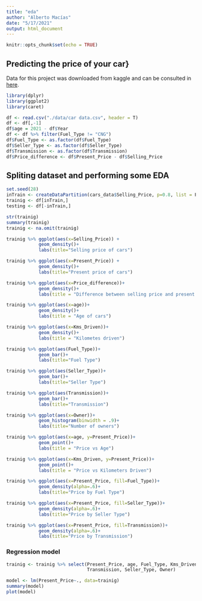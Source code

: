 ```yaml
---
title: "eda"
author: "Alberto Macías"
date: "5/17/2021"
output: html_document
---
```


```r
knitr::opts_chunk$set(echo = TRUE)
```

## Predicting the price of your car}

Data for this project was downloaded from kaggle and can be consulted in [here](https://www.kaggle.com/nehalbirla/vehicle-dataset-from-cardekho).

```r
library(dplyr)
library(ggplot2)
library(caret)
```

```r
df <- read.csv("./data/car data.csv", header = T)
df <- df[,-1]
df$age = 2021 - df$Year
df <- df %>% filter(Fuel_Type != "CNG")
df$Fuel_Type <- as.factor(df$Fuel_Type)
df$Seller_Type <- as.factor(df$Seller_Type)
df$Transmission <- as.factor(df$Transmission)
df$Price_difference <- df$Present_Price - df$Selling_Price
```

## Spliting dataset and performing some EDA
```r
set.seed(28)
inTrain <- createDataPartition(cars_data$Selling_Price, p=0.8, list = F)
trainig <- df[inTrain,]
testing <- df[-inTrain,]
```

```r
str(trainig)
summary(trainig)
trainig <- na.omit(trainig)
```

```r
trainig %>% ggplot(aes(x=Selling_Price)) +
            geom_density()+
            labs(title="Selling price of cars")

trainig %>% ggplot(aes(x=Present_Price)) +
            geom_density()+
            labs(title="Present price of cars")

trainig %>% ggplot(aes(x=Price_difference))+
            geom_density()+
            labs(title = "Difference between selling price and present price")

trainig %>% ggplot(aes(x=age))+
            geom_density()+
            labs(title = "Age of cars")

trainig %>% ggplot(aes(x=Kms_Driven))+
            geom_density()+
            labs(title = "Kilometes driven")

trainig %>% ggplot(aes(Fuel_Type))+
            geom_bar()+
            labs(title="Fuel Type")

trainig %>% ggplot(aes(Seller_Type))+
            geom_bar()+
            labs(title="Seller Type")

trainig %>% ggplot(aes(Transmission))+
            geom_bar()+
            labs(title="Transmission")

trainig %>% ggplot(aes(x=Owner))+
            geom_histogram(binwidth = .9)+
            labs(title="Number of owners")
```

```r
trainig %>% ggplot(aes(x=age, y=Present_Price))+
            geom_point()+
            labs(title = "Price vs Age")

trainig %>% ggplot(aes(x=Kms_Driven, y=Present_Price))+
            geom_point()+
            labs(title = "Price vs Kilometers Driven")

trainig %>% ggplot(aes(x=Present_Price, fill=Fuel_Type))+
            geom_density(alpha=.6)+
            labs(title="Price by Fuel Type")

trainig %>% ggplot(aes(x=Present_Price, fill=Seller_Type))+
            geom_density(alpha=.6)+
            labs(title="Price by Seller Type")

trainig %>% ggplot(aes(x=Present_Price, fill=Transmission))+
            geom_density(alpha=.6)+
            labs(title="Price by Transmission")

```

### Regression model
```r
trainig <- trainig %>% select(Present_Price, age, Fuel_Type, Kms_Driven,
                              Transmission, Seller_Type, Owner)
```

```r
model <- lm(Present_Price~., data=trainig)
summary(model)
plot(model)
```



